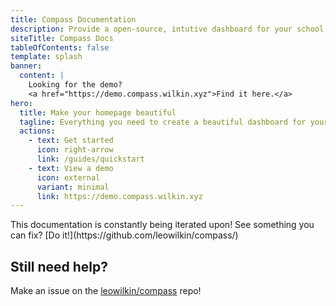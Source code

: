 ```yaml
---
title: Compass Documentation
description: Provide a open-source, intutive dashboard for your school or institution.
siteTitle: Compass Docs
tableOfContents: false
template: splash
banner:
  content: |
    Looking for the demo?
    <a href="https://demo.compass.wilkin.xyz">Find it here.</a>
hero:
  title: Make your homepage beautiful
  tagline: Everything you need to create a beautiful dashboard for your school. Fast, accessible, and easy-to-use.
  actions:
    - text: Get started
      icon: right-arrow
      link: /guides/quickstart
    - text: View a demo
      icon: external
      variant: minimal
      link: https://demo.compass.wilkin.xyz
---
```



<CardGrid>
	<LinkCard title="Reference" href='reference' />
	<LinkCard title="Guides" href='guides/' />
</CardGrid>

<Aside type="tip">This documentation is constantly being iterated upon! See something you can fix? [Do it!](https://github.com/leowilkin/compass/)</Aside>

## Still need help?

Make an issue on the [leowilkin/compass](https://github.com/leowilkin/compass/issues) repo! 
